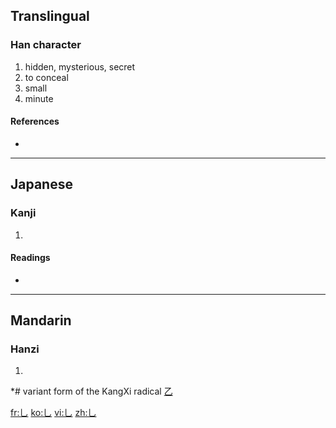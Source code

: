 ==Translingual==
{{stroke order|type=animate}}

===Han character===
{{Han char|rn=5|rad=乙|as=00|sn=1|four=|canj=中山 (LU), X中山 (XLU)}}

# hidden, mysterious, secret
# to conceal
# small
# minute

====References====
* {{Han ref|kx=0083.170|dkj=00163|hdz=10048.041|uh=4E5A|ud=20058}}

----

==Japanese==

===Kanji===
{{ja-kanji|grade=|rs=乙00}}

# {{defn|Japanese}}

====Readings====
* {{ja-readings|on=[[いん]] (in), [[おん]] (on)|kun=[[かくれる]] (kakureru)}}

----

==Mandarin==

===Hanzi===
{{cmn-hanzi|pin=[[yǐn]] ([[yin3]])|wg=yin<sup>3</sup>}}

# {{defn|Mandarin}}

*# variant form of the KangXi radical [[Index:Chinese radical/乙|乙]]

[[fr:乚]]
[[ko:乚]]
[[vi:乚]]
[[zh:乚]]